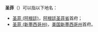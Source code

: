 {{NoteTA
|G1=地名
|G2=USState
}}
'''圣菲'''（{{lang|es|Santa Fe}}）可以指以下地名：
* [[圣菲_(阿根廷)|圣菲 (阿根廷)]]，[[阿根廷|阿根廷]][[圣菲省|圣菲省]]首府；
* [[圣菲_(新墨西哥州)|圣菲 (新墨西哥州)]]，[[美国|美国]][[新墨西哥州|新墨西哥州]]首府。
{{disambig|cat=二字地名消歧义|Santa Fe}}